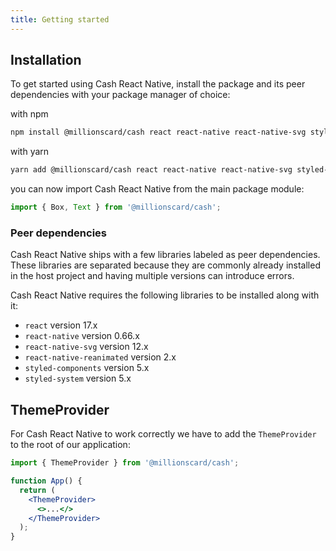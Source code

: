 ```yaml
---
title: Getting started
---
```


## Installation

To get started using Cash React Native, install the package and its peer dependencies with your package manager of choice:

with npm

```bash
npm install @millionscard/cash react react-native react-native-svg styled-components styled-system
```

with yarn

```bash
yarn add @millionscard/cash react react-native react-native-svg styled-components styled-system
```

you can now import Cash React Native from the main package module:

```js
import { Box, Text } from '@millionscard/cash';
```

### Peer dependencies

Cash React Native ships with a few libraries labeled as peer dependencies. These libraries are separated because they are commonly already installed in the host project and having multiple versions can introduce errors.

Cash React Native requires the following libraries to be installed along with it:

- `react` version 17.x
- `react-native` version 0.66.x
- `react-native-svg` version 12.x
- `react-native-reanimated` version 2.x
- `styled-components` version 5.x
- `styled-system` version 5.x

## ThemeProvider

For Cash React Native to work correctly we have to add the `ThemeProvider` to the root of our application:

```jsx
import { ThemeProvider } from '@millionscard/cash';

function App() {
  return (
    <ThemeProvider>
      <>...</>
    </ThemeProvider>
  );
}
```
